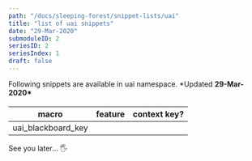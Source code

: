 ```yaml
---
path: "/docs/sleeping-forest/snippet-lists/uai"
title: "list of uai snippets"
date: "29-Mar-2020"
submoduleID: 2
seriesID: 2
seriesIndex: 1
draft: false
---
```


Following snippets are available in uai namespace. \*Updated **29-Mar-2020\***

####

| macro              | feature | context key? |
| ------------------ | ------- | ------------ |
| uai_blackboard_key |         |              |

See you later... 🖐
